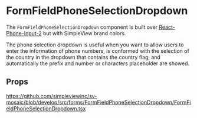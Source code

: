 
<Meta title='FormFields/FormFieldPhoneSelectionDropdown/Readme' />

# FormFieldPhoneSelectionDropdown

The `FormFieldPhoneSelectionDropdown` component is built over [React-Phone-Input-2](https://www.npmjs.com/package/react-phone-input-2) but with SimpleView brand colors.

The phone selection dropdown is useful when you want to allow users to enter the information of phone numbers, is conformed with the selection of the country in the
dropdown that contains the country flag, and automatically the prefix and number or characters placeholder are showed.

## Props

https://github.com/simpleviewinc/sv-mosaic/blob/develop/src/forms/FormFieldPhoneSelectionDropdown/FormFieldPhoneSelectionDropdown.tsx
